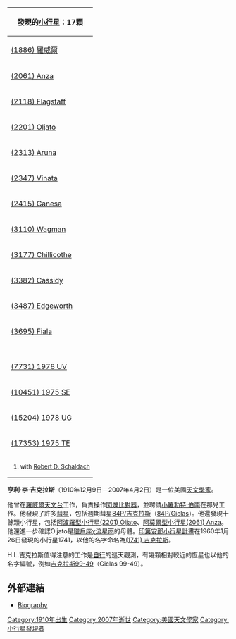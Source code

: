 {{Infobox person
| name    = 亨利·李·吉克拉斯（Henry Lee Giclas）
| birth_date   = {{Birth date|1910|12|9}}
| birth_place  = {{flagicon|USA}} [[美國|美國]][[亞利桑納州|亞利桑納州]][[旗桿市|旗桿市]]
| death_date   = {{Death date and age|2007|4|2|1910|12|9}}
| death_place  = {{flagicon|USA}} [[美國|美國]][[亞利桑納州|亞利桑納州]][[旗桿市|旗桿市]]
| occupation      = 天文學家
}}


{| class="wikitable collapsible" align="right" style="margin: 1em; margin-top: 0; font-size:89%"
! colspan="2" style="white-space: nowrap;" | 發現的[[小行星|小行星]]：17顆
|-
| [[小行星1886|(1886) 羅威爾]] || 1949年6月21日
|-
| [[小行星2061|(2061) Anza]] || 1960年10月22日
|-
| [[小行星2118|(2118) Flagstaff]] || 1978年8月5日
|-
| [[小行星2201|(2201) Oljato]] || 1947年12月12日
|-
| [[小行星2313|(2313) Aruna]] || 1976年10月15日
|-
| [[小行星2347|(2347) Vinata]] || 1936年10月7日
|-
| [[小行星2415|(2415) Ganesa]] || 1978年10月28日
|-
| [[小行星3110|(3110) Wagman]] || 1975年9月28日
|-
| [[小行星3177|(3177) Chillicothe]] || 1934年1月8日
|-
| [[小行星3382|(3382) Cassidy]] || 1948年9月7日
|-
| [[小行星3487|(3487) Edgeworth]] || 1978年10月28日
|-
| [[小行星3695|(3695) Fiala]] || 1973年10月21日
|-
| {{mpl|(6277) 1949 QC|1}} {{ref label|codisc|1|}} || 1949年8月24日
|-
| [[小行星7731|(7731) 1978 UV]] ||  1978年10月28日
|-
| [[小行星10451|(10451) 1975 SE]] ||  1975年9月28日
|-
| [[小行星15204|(15204) 1978 UG]] ||  1978年10月28日
|-
| [[小行星17353|(17353) 1975 TE]] || 1975年10月10日
|-
| colspan="2" style="font-size: smaller;" |
# {{note label|codisc|1|}} with [[Robert_D._Schaldach|Robert D. Schaldach]]
|}

'''亨利·李·吉克拉斯'''（1910年12月9日－2007年4月2日）是一位美國[[天文學家|天文學家]]。

他曾在[[羅威爾天文台|羅威爾天文台]]工作，負責操作[[閃爍比對器|閃爍比對器]]，並聘請[[小羅伯特·伯納姆|小羅勃特·伯南]]在那兒工作。他發現了許多[[彗星|彗星]]，包括週期彗星[[84P/吉克拉斯|84P/吉克拉斯]]（[[84P/Giclas|84P/Giclas]]）。他還發現十餘顆小行星，包括[[阿波羅型小行星|阿波羅型小行星]][[小行星2201|(2201) Oljato]]、[[阿莫爾型小行星|阿莫爾型小行星]][[小行星2061|(2061) Anza]]。他還進一步確認Oljato是[[獵戶座χ流星雨|獵戶座χ流星雨]]的母體。[[印第安那小行星計畫|印第安那小行星計畫]]在1960年1月26日發現的小行星1741，以他的名字命名為[[小行星1741|(1741) 吉克拉斯]]。

H.L.吉克拉斯值得注意的工作是[[自行|自行]]的巡天觀測，有幾顆相對較近的恆星也以他的名字編號，例如[[GJ_3379|吉克拉斯99-49]]（Giclas 99-49）。

== 外部連結 ==
* [https://web.archive.org/web/20040615084338/http://www.lowell.edu/Research/library/paper/hl_giclas.html Biography]

{{Authority control}}

{{DEFAULTSORT:Giclas, Henry}}
[[Category:1910年出生|Category:1910年出生]]
[[Category:2007年逝世|Category:2007年逝世]]
[[Category:美國天文學家|Category:美國天文學家]]
[[Category:小行星發現者|Category:小行星發現者]]